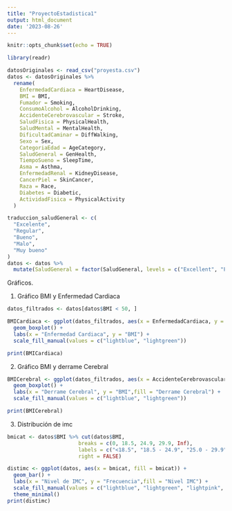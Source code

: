 ```yaml
---
title: "ProyectoEstadistica1"
output: html_document
date: '2023-08-26'
---
```


```r
knitr::opts_chunk$set(echo = TRUE)
```



```r
library(readr)

datosOriginales <- read_csv("proyesta.csv")
datos <- datosOriginales %>%
  rename(
    EnfermedadCardiaca = HeartDisease,
    BMI = BMI,
    Fumador = Smoking,
    ConsumoAlcohol = AlcoholDrinking,
    AccidenteCerebrovascular = Stroke,
    SaludFisica = PhysicalHealth,
    SaludMental = MentalHealth,
    DificultadCaminar = DiffWalking,
    Sexo = Sex,
    CategoriaEdad = AgeCategory,
    SaludGeneral = GenHealth,
    TiempoSueno = SleepTime,
    Asma = Asthma,
    EnfermedadRenal = KidneyDisease,
    CancerPiel = SkinCancer,
    Raza = Race,
    Diabetes = Diabetic,
    ActividadFisica = PhysicalActivity
  )

traduccion_saludGeneral <- c(
  "Excelente",
  "Regular",
  "Bueno",
  "Malo",
  "Muy bueno"
)
datos <- datos %>%
  mutate(SaludGeneral = factor(SaludGeneral, levels = c("Excellent", "Fair", "Good", "Poor", "Very good"), labels = traduccion_saludGeneral))

```
Gráficos.

1. Gráfico BMI y Enfermedad Cardiaca

```r
datos_filtrados <- datos[datos$BMI < 50, ]

BMICardiaca <- ggplot(datos_filtrados, aes(x = EnfermedadCardiaca, y = BMI, fill = EnfermedadCardiaca)) +
  geom_boxplot() +
  labs(x = "Enfermedad Cardiaca", y = "BMI") +
  scale_fill_manual(values = c("lightblue", "lightgreen")) 

print(BMICardiaca)
```

2. Gráfico BMI y derrame Cerebral

```r
BMICerebral <- ggplot(datos_filtrados, aes(x = AccidenteCerebrovascular, y = BMI, fill = AccidenteCerebrovascular)) +
  geom_boxplot() +
  labs(x = "Derrame Cerebral", y = "BMI",fill = "Derrame Cerebral") +
  scale_fill_manual(values = c("lightblue", "lightgreen")) 

print(BMICerebral)
```
3. Distribución de imc

```r
bmicat <- datos$BMI %>% cut(datos$BMI, 
                       breaks = c(0, 18.5, 24.9, 29.9, Inf), 
                       labels = c("<18.5", "18.5 - 24.9", "25.0 - 29.9", "30.0<"),
                       right = FALSE)

distimc <- ggplot(datos, aes(x = bmicat, fill = bmicat)) +
  geom_bar() +
  labs(x = "Nivel de IMC", y = "Frecuencia",fill = "Nivel IMC") +
  scale_fill_manual(values = c("lightblue", "lightgreen", "lightpink", "lightgray")) +
  theme_minimal()
print(distimc)
```


